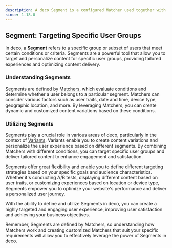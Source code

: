 ```yaml
---
description: A deco Segment is a configured Matcher used together with a Variation
since: 1.18.0
---
```


## Segment: Targeting Specific User Groups

In deco, a **Segment** refers to a specific group or subset of users that meet
certain conditions or criteria. Segments are a powerful tool that allow you to
target and personalize content for specific user groups, providing tailored
experiences and optimizing content delivery.

### Understanding Segments

Segments are defined by [Matchers](https://deco.cx/docs/en/concepts/matchers), which evaluate
conditions and determine whether a user belongs to a particular segment.
Matchers can consider various factors such as user traits, date and time, device
type, geographic location, and more. By leveraging Matchers, you can create
dynamic and customized content variations based on these conditions.

### Utilizing Segments

Segments play a crucial role in various areas of deco, particularly in the
context of [Variants](https://deco.cx/docs/en/getting-started/variants). Variants enable you to
create content variations and personalize the user experience based on different
segments. By combining Matchers with different conditions, you can target
specific user groups and deliver tailored content to enhance engagement and
satisfaction.

Segments offer great flexibility and enable you to define different targeting
strategies based on your specific goals and audience characteristics. Whether
it's conducting A/B tests, displaying different content based on user traits, or
customizing experiences based on location or device type, Segments empower you
to optimize your website's performance and deliver a personalized user journey.

With the ability to define and utilize Segments in deco, you can create a highly
targeted and engaging user experience, improving user satisfaction and achieving
your business objectives.

Remember, Segments are defined by Matchers, so understanding how Matchers work
and creating customized Matchers that suit your specific requirements will allow
you to effectively leverage the power of Segments in deco.
